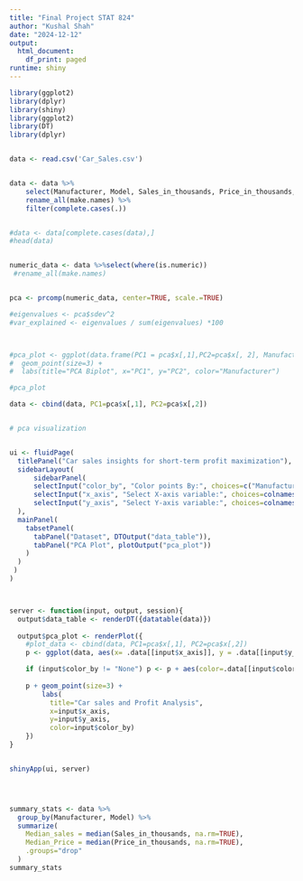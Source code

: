---
title: "Final Project STAT 824"
author: "Kushal Shah"
date: "2024-12-12"
output:
  html_document:
    df_print: paged
runtime: shiny
---


```{r}

library(ggplot2)
library(dplyr)
library(shiny)
library(ggplot2)
library(DT)
library(dplyr)


data <- read.csv('Car_Sales.csv')


data <- data %>%
    select(Manufacturer, Model, Sales_in_thousands, Price_in_thousands, Engine_size, Horsepower, Fuel_efficiency, Curb_weight)%>%
    rename_all(make.names) %>%
    filter(complete.cases(.))


#data <- data[complete.cases(data),]
#head(data)


numeric_data <- data %>%select(where(is.numeric)) 
 #rename_all(make.names)


pca <- prcomp(numeric_data, center=TRUE, scale.=TRUE)

#eigenvalues <- pca$sdev^2
#var_explained <- eigenvalues / sum(eigenvalues) *100



#pca_plot <- ggplot(data.frame(PC1 = pca$x[,1],PC2=pca$x[, 2], Manufacturer = data$Manufacturer), aes(x=PC1, y=PC2, color=Manufacturer)) + 
#  geom_point(size=3) +
#  labs(title="PCA Biplot", x="PC1", y="PC2", color="Manufacturer")

#pca_plot

data <- cbind(data, PC1=pca$x[,1], PC2=pca$x[,2])


# pca visualization


ui <- fluidPage(
  titlePanel("Car sales insights for short-term profit maximization"), 
  sidebarLayout(
      sidebarPanel(
      selectInput("color_by", "Color points By:", choices=c("Manufacturer", "None"),selected="Manufacturer"),
      selectInput("x_axis", "Select X-axis variable:", choices=colnames(numeric_data),selected="PC1"),
      selectInput("y_axis", "Select Y-axis variable:", choices=colnames(numeric_data),selected="PC2")
  ),
  mainPanel(
    tabsetPanel(
      tabPanel("Dataset", DTOutput("data_table")),
      tabPanel("PCA Plot", plotOutput("pca_plot"))
    )
  )
 ) 
)



server <- function(input, output, session){
  output$data_table <- renderDT({datatable(data)})
  
  output$pca_plot <- renderPlot({
    #plot_data <- cbind(data, PC1=pca$x[,1], PC2=pca$x[,2])
    p <- ggplot(data, aes(x= .data[[input$x_axis]], y = .data[[input$y_axis]]))

    if (input$color_by != "None") p <- p + aes(color=.data[[input$color_by]])
    
    p + geom_point(size=3) +
        labs(
          title="Car sales and Profit Analysis", 
          x=input$x_axis, 
          y=input$y_axis, 
          color=input$color_by)
    })
}


shinyApp(ui, server)




summary_stats <- data %>%
  group_by(Manufacturer, Model) %>%
  summarize(
    Median_sales = median(Sales_in_thousands, na.rm=TRUE),
    Median_Price = median(Price_in_thousands, na.rm=TRUE),
    .groups="drop"
  )
summary_stats



```










































